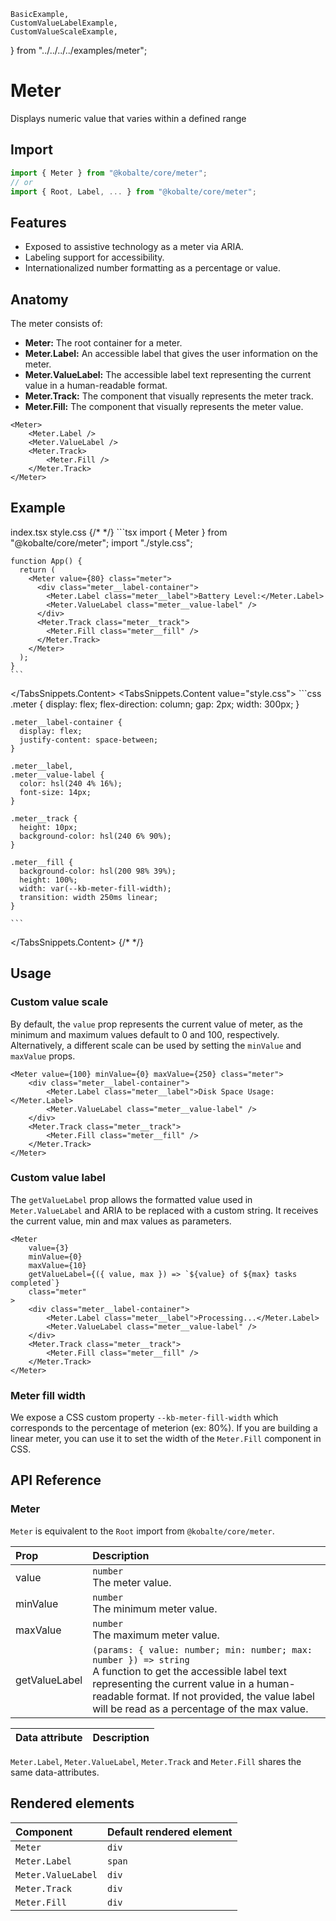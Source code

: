 	BasicExample,
	CustomValueLabelExample,
	CustomValueScaleExample,
} from "../../../../examples/meter";

# Meter

Displays numeric value that varies within a defined range

## Import

```ts
import { Meter } from "@kobalte/core/meter";
// or
import { Root, Label, ... } from "@kobalte/core/meter";
```

## Features

- Exposed to assistive technology as a meter via ARIA.
- Labeling support for accessibility.
- Internationalized number formatting as a percentage or value.

## Anatomy

The meter consists of:

- **Meter:** The root container for a meter.
- **Meter.Label:** An accessible label that gives the user information on the meter.
- **Meter.ValueLabel:** The accessible label text representing the current value in a human-readable format.
- **Meter.Track:** The component that visually represents the meter track.
- **Meter.Fill:** The component that visually represents the meter value.

```tsx
<Meter>
	<Meter.Label />
	<Meter.ValueLabel />
	<Meter.Track>
		<Meter.Fill />
	</Meter.Track>
</Meter>
```

## Example

<Preview>
	<BasicExample />
</Preview>

<TabsSnippets>
  <TabsSnippets.List>
    <TabsSnippets.Trigger value="index.tsx">index.tsx</TabsSnippets.Trigger>
    <TabsSnippets.Trigger value="style.css">style.css</TabsSnippets.Trigger>
  </TabsSnippets.List>
  {/* <!-- prettier-ignore-start -->*/}
  <TabsSnippets.Content value="index.tsx">
    ```tsx
    import { Meter } from "@kobalte/core/meter";
    import "./style.css";

    function App() {
      return (
        <Meter value={80} class="meter">
          <div class="meter__label-container">
            <Meter.Label class="meter__label">Battery Level:</Meter.Label>
            <Meter.ValueLabel class="meter__value-label" />
          </div>
          <Meter.Track class="meter__track">
            <Meter.Fill class="meter__fill" />
          </Meter.Track>
        </Meter>
      );
    }
    ```

  </TabsSnippets.Content>
  <TabsSnippets.Content value="style.css">
    ```css
    .meter {
      display: flex;
      flex-direction: column;
      gap: 2px;
      width: 300px;
    }

    .meter__label-container {
      display: flex;
      justify-content: space-between;
    }

    .meter__label,
    .meter__value-label {
      color: hsl(240 4% 16%);
      font-size: 14px;
    }

    .meter__track {
      height: 10px;
      background-color: hsl(240 6% 90%);
    }

    .meter__fill {
      background-color: hsl(200 98% 39%);
      height: 100%;
      width: var(--kb-meter-fill-width);
      transition: width 250ms linear;
    }

    ```

  </TabsSnippets.Content>
  {/* <!-- prettier-ignore-end -->*/}
</TabsSnippets>

## Usage

### Custom value scale

By default, the `value` prop represents the current value of meter, as the minimum and maximum values default to 0 and 100, respectively. Alternatively, a different scale can be used by setting the `minValue` and `maxValue` props.

<Preview>
	<CustomValueScaleExample />
</Preview>

```tsx {0}
<Meter value={100} minValue={0} maxValue={250} class="meter">
	<div class="meter__label-container">
		<Meter.Label class="meter__label">Disk Space Usage:</Meter.Label>
		<Meter.ValueLabel class="meter__value-label" />
	</div>
	<Meter.Track class="meter__track">
		<Meter.Fill class="meter__fill" />
	</Meter.Track>
</Meter>
```

### Custom value label

The `getValueLabel` prop allows the formatted value used in `Meter.ValueLabel` and ARIA to be replaced with a custom string. It receives the current value, min and max values as parameters.

<Preview>
	<CustomValueLabelExample />
</Preview>

```tsx {4}
<Meter
	value={3}
	minValue={0}
	maxValue={10}
	getValueLabel={({ value, max }) => `${value} of ${max} tasks completed`}
	class="meter"
>
	<div class="meter__label-container">
		<Meter.Label class="meter__label">Processing...</Meter.Label>
		<Meter.ValueLabel class="meter__value-label" />
	</div>
	<Meter.Track class="meter__track">
		<Meter.Fill class="meter__fill" />
	</Meter.Track>
</Meter>
```

### Meter fill width

We expose a CSS custom property `--kb-meter-fill-width` which corresponds to the percentage of meterion (ex: 80%). If you are building a linear meter, you can use it to set the width of the `Meter.Fill` component in CSS.

## API Reference

### Meter

`Meter` is equivalent to the `Root` import from `@kobalte/core/meter`.

| Prop          | Description                                                                                                                                                                                                                                                    |
| :------------ | :------------------------------------------------------------------------------------------------------------------------------------------------------------------------------------------------------------------------------------------------------------- |
| value         | `number` <br/> The meter value.                                                                                                                                                                                                                                |
| minValue      | `number` <br/> The minimum meter value.                                                                                                                                                                                                                        |
| maxValue      | `number` <br/> The maximum meter value.                                                                                                                                                                                                                        |
| getValueLabel | `(params: { value: number; min: number; max: number }) => string` <br/> A function to get the accessible label text representing the current value in a human-readable format. If not provided, the value label will be read as a percentage of the max value. |

| Data attribute | Description |
| :------------- | :---------- |

`Meter.Label`, `Meter.ValueLabel`, `Meter.Track` and `Meter.Fill` shares the same data-attributes.

## Rendered elements

| Component          | Default rendered element |
| :----------------- | :----------------------- |
| `Meter`            | `div`                    |
| `Meter.Label`      | `span`                   |
| `Meter.ValueLabel` | `div`                    |
| `Meter.Track`      | `div`                    |
| `Meter.Fill`       | `div`                    |
